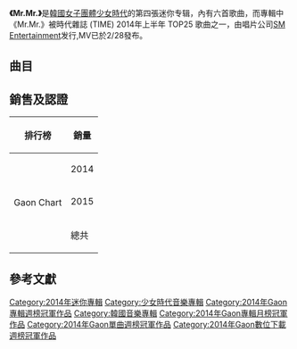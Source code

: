 {{Infobox Album
| Name           = Mr.Mr.
| Type           = 迷你專輯
| Artist         = [[少女時代|少女時代]]
| Cover          = 
| Released       = {{KOR}} 2014年2月27日<br>{{TWN}} 2014年2月28日
| Recorded       = 2013年11月－2014年1月<br>{{KOR}}
| Genre          = [[K-pop|K-pop]]、[[Dance-pop|Dance-pop]]
| Length         = 
| Language       = [[韓語|韓語]]
| Label          = [[SM_Entertainment|SM Entertainment]]
| Producer       = [[李秀滿|李秀滿]]
| Chart position = 
* [[Gaon_Chart|Gaon Chart]] 週間1位（3月1日、8日）
* [[Gaon_Chart|Gaon Chart]] 月間1位（3月）
* [[Gaon_Chart|Gaon Chart]] 年間5位（2014年）
| Certification  = 
| Last album     = [[I_GOT_A_BOY|I GOT A BOY]]<br>(2013年)
| This album     = '''Mr.Mr.'''<br>(2014年)
| Next album     = 
}}

'''《Mr.Mr.》'''是[[韓國|韓國]][[女子音樂組合|女子團體]][[少女時代|少女時代]]的第四張迷你专辑，內有六首歌曲，而專輯中《Mr.Mr.》被時代雜誌 (TIME) 2014年上半年 TOP25 歌曲之一，由唱片公司[[SM_Entertainment|SM Entertainment]]发行,MV已於2/28發布。

== 曲目 ==
{{tracklist
| collapsed       = 
| headline        = 
| total length    = 21:49
| title1          = Mr.Mr.
| lyrics1         = 조윤경 / 김희정
| music1          = The Underdogs (Havey Mason, Jr. / Damon Thomas / Andrew Hey / Mike Daley / Britt Burton / Rodnae “Chikk” Bell)
| longnote1       = '''主打歌曲'''
| length1         = 3:55
| title2          = Goodbye
| lyrics2         = 황 현
| music2          = Lindy Robbins / Brent Paschke / Jenna Andrews
| length2         = 3:13
| longnote2       =
| title3          = 유로파 (Europa)
| lyrics3         = Kenzie
| music3          = Kenzie
| length3         = 3:22
| longnote3       =
| title4          = Wait a Minute
| lyrics4         = 이주형 / G-High / 신아녜스 / 황현 / 모울
| music4          = 이주형 / G-High
| length4         = 3:24
| longnote4       =
| title5          = 백허그 (Back Hug)
| lyrics5         = 조윤경
| music5          = Ingrid Skretting / Jesper Borgen
| length5         = 4:09
| longnote5       =
| title6          = Soul
| lyrics6         = 조윤경
| music6          = RED ROCKET / Anne Judith Wik / Nermin Harambasic / Ronny Vidar Svendsen / Lukas ''Nate'' Nathanson
| length6         = 3:46
| longnote6       = 為中國遊戲《劍靈》主题曲《Find Your Soul》的韩文版
}}

==銷售及認證==
{| class="wikitable"
! 排行榜
! colspan="2" |銷量
|- 
! rowspan="4" | Gaon Chart
| 2014
| 163,209 <ref>Sales references for "Mr.Mr." in 2014:
* [https://web.archive.org/web/20160121092436/http://gaonchart.co.kr/main/section/chart/album.gaon?nationGbn=T&serviceGbn=&targetTime=2014&hitYear=2014&termGbn=year South Korea's Gaon chart's 2014 Year End Chart (in Korean)] Originally from [[Gaon_Music_Chart|Gaon Music Chart]] (2014). Archived on February 28, 2016. Retrieved on February 28, 2016.
</ref> 
|- 
| 2015
| 907+ <ref>Sales references for "Mr.Mr." in 2015:
* [https://web.archive.org/web/20150714051123/http://www.gaonchart.co.kr/main/section/chart/album.gaon?nationGbn=T&serviceGbn=&targetTime=02&hitYear=2015&termGbn=month South Korea's Gaon chart's 2015 Monthly Albums Chart – February] Originally from [[Gaon_Music_Chart|Gaon Music Chart]] (February 2015). Archived on February 28, 2016. Retrieved on February 28, 2016.
</ref> 
|- 
| 總共
| 164,116+
|}

== 參考文獻 ==
{{reflist}}

{{少女時代}}
{{Gaon單曲週榜冠軍 (2014年)|2014年3月1日}}
{{Gaon專輯週榜冠軍 (2014年)|2014年3月1日－3月8日，共2週}}
{{Gaon專輯月榜冠軍 (2010年代前期)|2014年3月}}
[[Category:2014年迷你專輯|Category:2014年迷你專輯]]
[[Category:少女時代音樂專輯|Category:少女時代音樂專輯]]
[[Category:2014年Gaon專輯週榜冠軍作品|Category:2014年Gaon專輯週榜冠軍作品]]
[[Category:韓國音樂專輯|Category:韓國音樂專輯]]
[[Category:2014年Gaon專輯月榜冠軍作品|Category:2014年Gaon專輯月榜冠軍作品]]
[[Category:2014年Gaon單曲週榜冠軍作品|Category:2014年Gaon單曲週榜冠軍作品]]
[[Category:2014年Gaon數位下載週榜冠軍作品|Category:2014年Gaon數位下載週榜冠軍作品]]